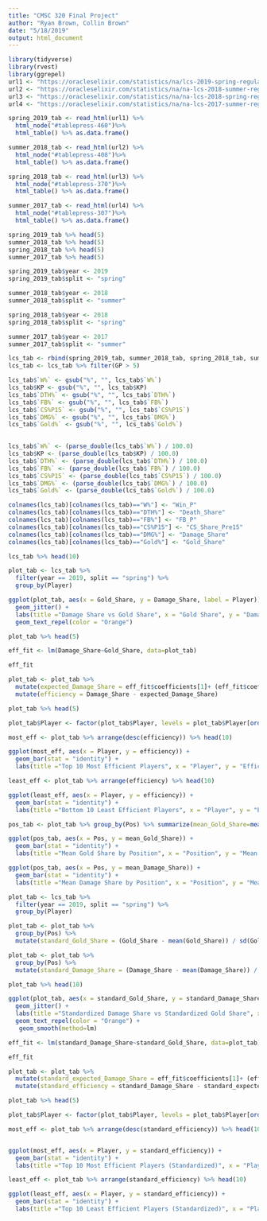 ```yaml
---
title: "CMSC 320 Final Project"
author: "Ryan Brown, Collin Brown"
date: "5/18/2019"
output: html_document
---
```


```r
library(tidyverse)
library(rvest)
library(ggrepel)
url1 <- "https://oracleselixir.com/statistics/na/lcs-2019-spring-regular-season-player-statistics/"
url2 <- "https://oracleselixir.com/statistics/na/na-lcs-2018-summer-regular-season-player-statistics/"
url3 <- "https://oracleselixir.com/statistics/na/na-lcs-2018-spring-regular-season-player-statistics/"
url4 <- "https://oracleselixir.com/statistics/na/na-lcs-2017-summer-regular-season-player-statistics/"
```

```r
spring_2019_tab <- read_html(url1) %>%
  html_node("#tablepress-460")%>%
  html_table() %>% as.data.frame()

summer_2018_tab <- read_html(url2) %>%
  html_node("#tablepress-408")%>%
  html_table() %>% as.data.frame()

spring_2018_tab <- read_html(url3) %>%
  html_node("#tablepress-370")%>%
  html_table() %>% as.data.frame()

summer_2017_tab <- read_html(url4) %>%
  html_node("#tablepress-307")%>%
  html_table() %>% as.data.frame()

spring_2019_tab %>% head(5)
summer_2018_tab %>% head(5)
spring_2018_tab %>% head(5)
summer_2017_tab %>% head(5)
```
```r
spring_2019_tab$year <- 2019
spring_2019_tab$split <- "spring"

summer_2018_tab$year <- 2018
summer_2018_tab$split <- "summer"

spring_2018_tab$year <- 2018
spring_2018_tab$split <- "spring"

summer_2017_tab$year <- 2017
summer_2017_tab$split <- "summer"

lcs_tab <- rbind(spring_2019_tab, summer_2018_tab, spring_2018_tab, summer_2017_tab)
lcs_tab <- lcs_tab %>% filter(GP > 5)
```

```r
lcs_tab$`W%` <- gsub("%", "", lcs_tab$`W%`)
lcs_tab$KP <- gsub("%", "", lcs_tab$KP)
lcs_tab$`DTH%` <- gsub("%", "", lcs_tab$`DTH%`)
lcs_tab$`FB%` <- gsub("%", "", lcs_tab$`FB%`)
lcs_tab$`CS%P15` <- gsub("%", "", lcs_tab$`CS%P15`)
lcs_tab$`DMG%` <- gsub("%", "", lcs_tab$`DMG%`)
lcs_tab$`Gold%` <- gsub("%", "", lcs_tab$`Gold%`)

                                
lcs_tab$`W%` <- (parse_double(lcs_tab$`W%`) / 100.0)
lcs_tab$KP <- (parse_double(lcs_tab$KP) / 100.0)
lcs_tab$`DTH%` <- (parse_double(lcs_tab$`DTH%`) / 100.0)
lcs_tab$`FB%` <- (parse_double(lcs_tab$`FB%`) / 100.0)
lcs_tab$`CS%P15` <- (parse_double(lcs_tab$`CS%P15`) / 100.0)
lcs_tab$`DMG%` <- (parse_double(lcs_tab$`DMG%`) / 100.0)
lcs_tab$`Gold%` <- (parse_double(lcs_tab$`Gold%`) / 100.0)

colnames(lcs_tab)[colnames(lcs_tab)=="W%"] <- "Win_P"
colnames(lcs_tab)[colnames(lcs_tab)=="DTH%"] <- "Death_Share"
colnames(lcs_tab)[colnames(lcs_tab)=="FB%"] <- "FB_P"
colnames(lcs_tab)[colnames(lcs_tab)=="CS%P15"] <- "CS_Share_Pre15"
colnames(lcs_tab)[colnames(lcs_tab)=="DMG%"] <- "Damage_Share"
colnames(lcs_tab)[colnames(lcs_tab)=="Gold%"] <- "Gold_Share"

lcs_tab %>% head(10)
```


```r
plot_tab <- lcs_tab %>% 
  filter(year == 2019, split == "spring") %>%
  group_by(Player)

ggplot(plot_tab, aes(x = Gold_Share, y = Damage_Share, label = Player)) +
  geom_jitter() +
  labs(title ="Damage Share vs Gold Share", x = "Gold Share", y = "Damage Share") + 
  geom_text_repel(color = "Orange") 

plot_tab %>% head(5)
```


```r
eff_fit <- lm(Damage_Share~Gold_Share, data=plot_tab)

eff_fit
```
```r
plot_tab <- plot_tab %>% 
  mutate(expected_Damage_Share = eff_fit$coefficients[1]+ (eff_fit$coefficients[2] * Gold_Share)) %>%
  mutate(efficiency = Damage_Share - expected_Damage_Share) 

plot_tab %>% head(5)
```

```r
plot_tab$Player <- factor(plot_tab$Player, levels = plot_tab$Player[order(-plot_tab$efficiency)])

most_eff <- plot_tab %>% arrange(desc(efficiency)) %>% head(10)

ggplot(most_eff, aes(x = Player, y = efficiency)) +
  geom_bar(stat = "identity") +
  labs(title ="Top 10 Most Efficient Players", x = "Player", y = "Efficiency") 

least_eff <- plot_tab %>% arrange(efficiency) %>% head(10)

ggplot(least_eff, aes(x = Player, y = efficiency)) +
  geom_bar(stat = "identity") +
  labs(title ="Bottom 10 Least Efficient Players", x = "Player", y = "Efficiency") 
```

```r
pos_tab <- plot_tab %>% group_by(Pos) %>% summarize(mean_Gold_Share=mean(Gold_Share), mean_Damage_Share=mean(Damage_Share)) 

ggplot(pos_tab, aes(x = Pos, y = mean_Gold_Share)) +
  geom_bar(stat = "identity") +
  labs(title ="Mean Gold Share by Position", x = "Position", y = "Mean Gold Share") 

ggplot(pos_tab, aes(x = Pos, y = mean_Damage_Share)) +
  geom_bar(stat = "identity") +
  labs(title ="Mean Damage Share by Position", x = "Position", y = "Mean Damage Share")
```

```r
plot_tab <- lcs_tab %>% 
  filter(year == 2019, split == "spring") %>%
  group_by(Player)

plot_tab <- plot_tab %>%
  group_by(Pos) %>%
  mutate(standard_Gold_Share = (Gold_Share - mean(Gold_Share)) / sd(Gold_Share))

plot_tab <- plot_tab %>%
  group_by(Pos) %>%
  mutate(standard_Damage_Share = (Damage_Share - mean(Damage_Share)) / sd(Damage_Share))

plot_tab %>% head(10) 
```
```r
ggplot(plot_tab, aes(x = standard_Gold_Share, y = standard_Damage_Share, label = Player)) +
  geom_jitter() +
  labs(title ="Standardized Damage Share vs Standardized Gold Share", x = "Standardized Gold Share", y = "Standardized Damage Share") + 
  geom_text_repel(color = "Orange") +
   geom_smooth(method=lm)
```
```r
eff_fit <- lm(standard_Damage_Share~standard_Gold_Share, data=plot_tab)

eff_fit
```
```r
plot_tab <- plot_tab %>% 
  mutate(standard_expected_Damage_Share = eff_fit$coefficients[1]+ (eff_fit$coefficients[2] * standard_Gold_Share)) %>%
  mutate(standard_efficiency = standard_Damage_Share - standard_expected_Damage_Share) 

plot_tab %>% head(5)
```

```r
plot_tab$Player <- factor(plot_tab$Player, levels = plot_tab$Player[order(-plot_tab$standard_efficiency)])

most_eff <- plot_tab %>% arrange(desc(standard_efficiency)) %>% head(10)


ggplot(most_eff, aes(x = Player, y = standard_efficiency)) +
  geom_bar(stat = "identity") +
  labs(title ="Top 10 Most Efficient Players (Standardized)", x = "Player", y = "Standard Efficiency") 

least_eff <- plot_tab %>% arrange(standard_efficiency) %>% head(10)

ggplot(least_eff, aes(x = Player, y = standard_efficiency)) +
  geom_bar(stat = "identity") +
  labs(title ="Top 10 Least Efficient Players (Standardized)", x = "Player", y = "Standard Efficiency") 
```